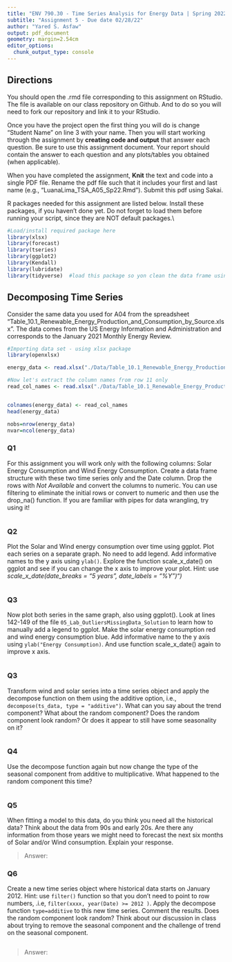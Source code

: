 ```yaml
---
title: "ENV 790.30 - Time Series Analysis for Energy Data | Spring 2022"
subtitle: "Assignment 5 - Due date 02/28/22"
author: "Yared S. Asfaw"
output: pdf_document
geometry: margin=2.54cm
editor_options: 
  chunk_output_type: console
---
```


## Directions

You should open the .rmd file corresponding to this assignment on RStudio. The file is available on our class repository on Github. And to do so you will need to fork our repository and link it to your RStudio.

Once you have the project open the first thing you will do is change "Student Name" on line 3 with your name. Then you will start working through the assignment by **creating code and output** that answer each question. Be sure to use this assignment document. Your report should contain the answer to each question and any plots/tables you obtained (when applicable).

When you have completed the assignment, **Knit** the text and code into a single PDF file. Rename the pdf file such that it includes your first and last name (e.g., "LuanaLima_TSA_A05_Sp22.Rmd"). Submit this pdf using Sakai.

R packages needed for this assignment are listed below. Install these packages, if you haven't done yet. Do not forget to load them before running your script, since they are NOT default packages.\\

```r
#Load/install required package here
library(xlsx)
library(forecast)
library(tseries)
library(ggplot2)
library(Kendall)
library(lubridate)
library(tidyverse)  #load this package so yon clean the data frame using pipes
```

## Decomposing Time Series

Consider the same data you used for A04 from the spreadsheet "Table_10.1_Renewable_Energy_Production_and_Consumption_by_Source.xlsx". The data comes from the US Energy Information and Administration and corresponds to the January 2021 Monthly Energy Review.

```r
#Importing data set - using xlsx package
library(openxlsx)

energy_data <- read.xlsx("./Data/Table_10.1_Renewable_Energy_Production_and_Consumption_by_Source.xlsx", startRow = 13) #startRow is equivalent to skip on read.table

#Now let's extract the column names from row 11 only
read_col_names <- read.xlsx("./Data/Table_10.1_Renewable_Energy_Production_and_Consumption_by_Source.xlsx", startRow = 11, endRow=11)


colnames(energy_data) <- read_col_names
head(energy_data)

nobs=nrow(energy_data)
nvar=ncol(energy_data)

```

### Q1

For this assignment you will work only with the following columns: Solar Energy Consumption and Wind Energy Consumption. Create a data frame structure with these two time series only and the Date column. Drop the rows with *Not Available* and convert the columns to numeric. You can use filtering to eliminate the initial rows or convert to numeric and then use the drop_na() function. If you are familiar with pipes for data wrangling, try using it!

```r


```

### Q2

Plot the Solar and Wind energy consumption over time using ggplot. Plot each series on a separate graph. No need to add legend. Add informative names to the y axis using `ylab()`. Explore the function scale_x\_date() on ggplot and see if you can change the x axis to improve your plot. Hint: use *scale_x\_date(date_breaks = "5 years", date_labels = "%Y")")*

```r

```

### Q3

Now plot both series in the same graph, also using ggplot(). Look at lines 142-149 of the file `05_Lab_OutliersMissingData_Solution` to learn how to manually add a legend to ggplot. Make the solar energy consumption red and wind energy consumption blue. Add informative name to the y axis using `ylab("Energy Consumption)`. And use function scale_x\_date() again to improve x axis.

```r



```

### Q3

Transform wind and solar series into a time series object and apply the decompose function on them using the additive option, i.e., `decompose(ts_data, type = "additive")`. What can you say about the trend component? What about the random component? Does the random component look random? Or does it appear to still have some seasonality on it?

```r

```

### Q4

Use the decompose function again but now change the type of the seasonal component from additive to multiplicative. What happened to the random component this time?

```r

```

### Q5

When fitting a model to this data, do you think you need all the historical data? Think about the data from 90s and early 20s. Are there any information from those years we might need to forecast the next six months of Solar and/or Wind consumption. Explain your response.

> Answer:

### Q6

Create a new time series object where historical data starts on January 2012. Hint: use `filter()` function so that you don't need to point to row numbers, .i.e, `filter(xxxx, year(Date) >= 2012 )`. Apply the decompose function `type=additive` to this new time series. Comment the results. Does the random component look random? Think about our discussion in class about trying to remove the seasonal component and the challenge of trend on the seasonal component.

```r

```

> Answer:




